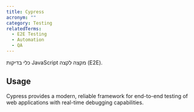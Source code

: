 ```yaml
---
title: Cypress
acronym: ""
category: Testing
relatedTerms:
  - E2E Testing
  - Automation
  - QA
---
```


כלי בדיקות JavaScript מקצה לקצה (E2E).

## Usage

Cypress provides a modern, reliable framework for end-to-end testing of web applications with real-time debugging capabilities.
